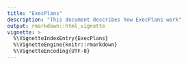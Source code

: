 ```yaml
---
title: "ExecPlans"
description: "This document describes how ExecPlans work"
output: rmarkdown::html_vignette
vignette: >
  %\VignetteIndexEntry{ExecPlans}
  %\VignetteEngine{knitr::rmarkdown}
  %\VignetteEncoding{UTF-8}
---
```


